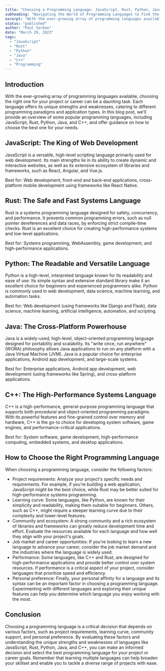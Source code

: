 ```yaml
---
title: "Choosing a Programming Language: JavaScript, Rust, Python, Java, C++, and More"
subheading: "Navigating the World of Programming Languages to Find the Best Fit for Your Needs"
excerpt: "With the ever-growing array of programming languages available, choosing the right one for your project or career can be a daunting task. Each language offers its unique strengths and weaknesses, catering to different programming paradigms and application types. In this blog post, we'll provide an overview of some popular programming languages, including JavaScript, Rust, Python, Java, and C++, and offer guidance on how to choose the best one for your needs."
status: "published"
author: "Paul Serban"
date: "March 29, 2023"
tags:
  - "JavaScript"
  - "Rust"
  - "Python"
  - "Java"
  - "C++"
  - "Programming"
---
```


## Introduction

With the ever-growing array of programming languages available, choosing the right one for your project or career can be a daunting task. Each language offers its unique strengths and weaknesses, catering to different programming paradigms and application types. In this blog post, we'll provide an overview of some popular programming languages, including JavaScript, Rust, Python, Java, and C++, and offer guidance on how to choose the best one for your needs.

## JavaScript: The King of Web Development
JavaScript is a versatile, high-level scripting language primarily used for web development. Its main strengths lie in its ability to create dynamic and interactive websites, as well as its extensive ecosystem of libraries and frameworks, such as React, Angular, and Vue.js.

Best for: Web development, front-end and back-end applications, cross-platform mobile development using frameworks like React Native.

## Rust: The Safe and Fast Systems Language
Rust is a systems programming language designed for safety, concurrency, and performance. It prevents common programming errors, such as null pointer dereferences and data races, by enforcing strict compile-time checks. Rust is an excellent choice for creating high-performance systems and low-level applications.

Best for: Systems programming, WebAssembly, game development, and high-performance applications.

## Python: The Readable and Versatile Language
Python is a high-level, interpreted language known for its readability and ease of use. Its simple syntax and extensive standard library make it an excellent choice for beginners and experienced programmers alike. Python is commonly used in web development, data science, machine learning, and automation tasks.

Best for: Web development (using frameworks like Django and Flask), data science, machine learning, artificial intelligence, automation, and scripting.

## Java: The Cross-Platform Powerhouse
Java is a widely-used, high-level, object-oriented programming language designed for portability and scalability. Its "write once, run anywhere" (WORA) philosophy allows Java applications to run on any platform with a Java Virtual Machine (JVM). Java is a popular choice for enterprise applications, Android app development, and large-scale systems.

Best for: Enterprise applications, Android app development, web development (using frameworks like Spring), and cross-platform applications.

## C++: The High-Performance Systems Language
C++ is a high-performance, general-purpose programming language that supports both procedural and object-oriented programming paradigms. With its powerful features and fine-grained control over memory and hardware, C++ is the go-to choice for developing system software, game engines, and performance-critical applications.

Best for: System software, game development, high-performance computing, embedded systems, and desktop applications.

## How to Choose the Right Programming Language
When choosing a programming language, consider the following factors:

- Project requirements: Analyze your project's specific needs and requirements. For example, if you're building a web application, JavaScript might be the best choice, while Rust may be better suited for high-performance systems programming.
- Learning curve: Some languages, like Python, are known for their simplicity and readability, making them suitable for beginners. Others, such as C++, might require a steeper learning curve due to their complexity and lower-level features.
- Community and ecosystem: A strong community and a rich ecosystem of libraries and frameworks can greatly reduce development time and effort. Evaluate the resources available for each language and how well they align with your project's goals.
- Job market and career opportunities: If you're looking to learn a new language to advance your career, consider the job market demand and the industries where the language is widely used.
- Performance: Some languages, like C++ and Rust, are designed for high-performance applications and provide better control over system resources. If performance is a critical aspect of your project, consider languages that prioritize speed and efficiency.
- Personal preference: Finally, your personal affinity for a language and its syntax can be an important factor in choosing a programming language. Experimenting with different languages and exploring their unique features can help you determine which language you enjoy working with the most.

## Conclusion

Choosing a programming language is a critical decision that depends on various factors, such as project requirements, learning curve, community support, and personal preference. By evaluating these factors and understanding the unique strengths and weaknesses of languages like JavaScript, Rust, Python, Java, and C++, you can make an informed decision and select the best programming language for your project or career goals. Remember that learning multiple languages can help broaden your skillset and enable you to tackle a diverse range of projects with ease.